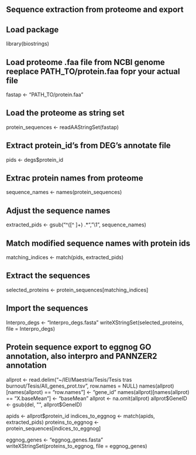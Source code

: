 ## Sequence extraction from proteome and export

## Load package

library(biostrings)

## Load proteome .faa file from NCBI genome reeplace PATH_TO/protein.faa fopr your actual file
fastap <- "PATH_TO/protein.faa"

## Load the proteome as string set
protein_sequences <- readAAStringSet(fastap)

## Extract protein_id's from DEG's annotate file
pids <- degs$protein_id

## Extrac protein names from proteome
sequence_names <- names(protein_sequences)

## Adjust the sequence names
extracted_pids <- gsub("^([^ ]+) .*", "\\1", sequence_names)

## Match modified sequence names with protein ids
matching_indices <- match(pids, extracted_pids)

## Extract the sequences
selected_proteins <- protein_sequences[matching_indices]

## Import the sequences
Interpro_degs <- "Interpro_degs.fasta"
writeXStringSet(selected_proteins, file = Interpro_degs)

## Protein sequence export to eggnog GO annotation, also interpro and PANNZER2 annotation

allprot <- read.delim("~/IEI/Maestria/Tesis/Tesis tras burnout/Tesis/All_genes_prot.tsv", row.names = NULL)
names(allprot)[names(allprot) == "row.names"] <- "gene_id"
names(allprot)[names(allprot) == "X.baseMean"] <- "baseMean"
allprot <-  na.omit(allprot)
allprot$GeneID <- gsub(del, "", allprot$GeneID)

apids <- allprot$protein_id
indices_to_eggnog <- match(apids, extracted_pids)
proteins_to_eggnog <- protein_sequences[indices_to_eggnog]

eggnog_genes <- "eggnog_genes.fasta"
writeXStringSet(proteins_to_eggnog, file = eggnog_genes)
